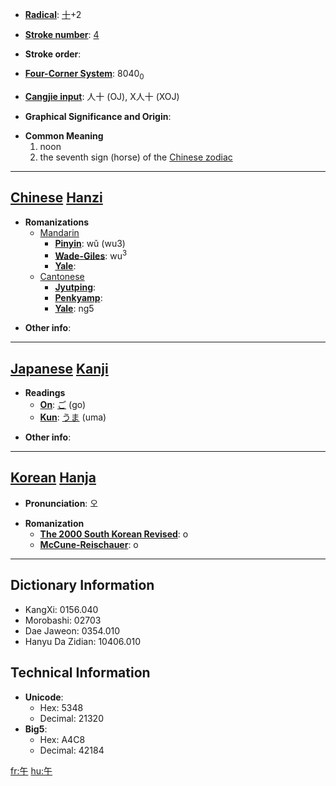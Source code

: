 * '''[[Wiktionary:Chinese radical index| Radical]]''': [[Wiktionary:Chinese radical index 十|十]]+2

* '''[[Wiktionary:Chinese total strokes index|Stroke number]]''': [[Wiktionary:Chinese total strokes index 4|4]]

* '''Stroke order''': 

* '''[[Wiktionary:Chinese four corner index|Four-Corner System]]''': 8040<sub>0</sub>

* '''[[Wiktionary:Chinese Cangjie index|Cangjie input]]''': 人十 (OJ), X人十 (XOJ)

* '''Graphical Significance and Origin''': 

* '''Common Meaning'''
*# noon
*# the seventh sign (horse) of the [[Wikipedia:Chinese zodiac|Chinese zodiac]]


----

== [[Chinese]] [[Hanzi]] ==

* '''Romanizations'''
** [[Mandarin]]
*** '''[[Pinyin]]''': wǔ (wu3)
*** '''[[Wade-Giles]]''': wu<sup>3</sup>
*** '''[[Yale]]''': 
**[[Cantonese]]
***'''[[Jyutping]]''':
***'''[[Penkyamp]]''': 
***'''[[Yale]]''': ng5

* '''Other info''': 

----

== [[Japanese]] [[Kanji]] ==

* '''Readings'''
** '''[[On]]''': [[ご]] (go)
** '''[[Kun]]''': [[うま]] (uma)

* '''Other info''':  

----

== [[Korean]] [[Hanja]] ==

* '''Pronunciation''': 오

* '''Romanization'''
** '''[[The 2000 South Korean Revised Romanization|The 2000 South Korean Revised]]''': o
** '''[[McCune-Reischauer]]''': o

----

== Dictionary Information ==

* KangXi: 0156.040
* Morobashi: 02703
* Dae Jaweon: 0354.010
* Hanyu Da Zidian: 10406.010

== Technical Information ==

* '''Unicode''':
** Hex: 5348
** Decimal: 21320
* '''Big5''':
** Hex: A4C8
** Decimal: 42184

[[fr:午]]
[[hu:午]]
